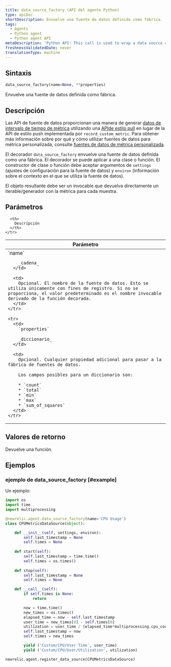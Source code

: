 ```yaml
---
title: data_source_factory (API del agente Python)
type: apiDoc
shortDescription: Envuelve una fuente de datos definida como fábrica.
tags:
  - Agents
  - Python agent
  - Python agent API
metaDescription: 'Python API: This call is used to wrap a data source defined as a factory.'
freshnessValidatedDate: never
translationType: machine
---
```


## Sintaxis

```py
data_source_factory(name=None, **properties)
```

Envuelve una fuente de datos definida como fábrica.

## Descripción

Las API de fuente de datos proporcionan una manera de generar [datos de intervalo de tiempo de métrica](/docs/data-analysis/metrics/analyze-your-metrics/data-collection-metric-timeslice-event-data#timeslice-data) utilizando una [APIde estilo pull](/docs/agents/python-agent/supported-features/python-custom-metrics#push-versus-pull-interfaces) en lugar de la API de estilo push implementada por `record_custom_metric`. Para obtener más información sobre por qué y cómo utilizar fuentes de datos para métrica personalizada, consulte [fuentes de datos de métrica personalizada](/docs/agents/python-agent/supported-features/python-custom-metrics#custom-metric-data-sources).

El decorador `data_source_factory` envuelve una fuente de datos definida como una fábrica. El decorador se puede aplicar a una clase o función. El constructor de clase o función debe aceptar argumentos de `settings` (ajustes de configuración para la fuente de datos) y `environ` (información sobre el contexto en el que se utiliza la fuente de datos).

El objeto resultante debe ser un invocable que devuelva directamente un iterable/generador con la métrica para cada muestra.

## Parámetros

<table>
  <thead>
    <tr>
      <th width="25%">
        Parámetro
      </th>

      <th>
        Descripción
      </th>
    </tr>
  </thead>

  <tbody>
    <tr>
      <td>
        `name`

        _cadena_
      </td>

      <td>
        Opcional. El nombre de la fuente de datos. Esto se utiliza únicamente con fines de registro. Si no se proporciona, el valor predeterminado es el nombre invocable derivado de la función decorada.
      </td>
    </tr>

    <tr>
      <td>
        `properties`

        _diccionario_
      </td>

      <td>
        Opcional. Cualquier propiedad adicional para pasar a la fábrica de fuentes de datos.

        Los campos posibles para un diccionario son:

        * `count`
        * `total`
        * `min`
        * `max`
        * `sum_of_squares`
      </td>
    </tr>
  </tbody>
</table>

## Valores de retorno

Devuelve una función.

## Ejemplos

### ejemplo de data_source_factory [#example]

Un ejemplo:

```py
import os
import time
import multiprocessing

@newrelic.agent.data_source_factory(name='CPU Usage')
class CPUMetricsDataSource(object):

    def __init__(self, settings, environ):
        self.last_timestamp = None
        self.times = None
 
    def start(self):
        self.last_timestamp = time.time()
        self.times = os.times()
 
    def stop(self):
        self.last_timestamp = None
        self.times = None

    def __call__(self):
        if self.times is None:
            return

        now = time.time()
        new_times = os.times()
        elapsed_time = now - self.last_timestamp
        user_time = new_times[0] - self.times[0]
        utilization = user_time / (elapsed_time*multiprocessing.cpu_count())
        self.last_timestamp = now
        self.times = new_times

        yield ('Custom/CPU/User Time', user_time)
        yield ('Custom/CPU/User/Utilization', utilization)

newrelic.agent.register_data_source(CPUMetricsDataSource)
```
